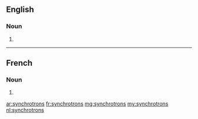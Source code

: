==English==

===Noun===
{{head|en|plural}}

# {{plural of|synchrotron|lang=en}}

----

==French==

===Noun===
{{head|fr|plural|g=m}}

# {{plural of|synchrotron|lang=fr}}

[[ar:synchrotrons]]
[[fr:synchrotrons]]
[[mg:synchrotrons]]
[[my:synchrotrons]]
[[nl:synchrotrons]]